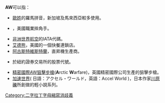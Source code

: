 '''AW'''可以指：

* [[歐姓|歐姓]]的羅馬拼音，新加坡及馬來西亞較多使用。
* {{link-en|亞伯拉罕·華盛頓|Abraham Washington}}，美國職業摔角手。
* [[非洲世界航空|非洲世界航空]]的IATA代碼。
* [[艾德熊|艾德熊]]，美國的一個快餐連鎖店。
* [[阿古斯特維斯特蘭|阿古斯特維斯特蘭]]，直昇機生產商。
* {{link-en|聯合廢品工業|Allied Waste Industries}}於紐約證券交易所的股票代號。
* [[精密國際AW狙擊步槍|精密國際AW狙擊步槍]]('''A'''rctic '''W'''arfare)，英國精密國際公司生產的狙擊步槍。
* [[加速世界|加速世界]]( 日語：アクセル・ワールド，英語：Accel World )，日本作家[[川原礫|川原礫]]所創做的輕小說系列。


{{disambig}}

[[Category:二字拉丁字母縮寫消歧義|Category:二字拉丁字母縮寫消歧義]]